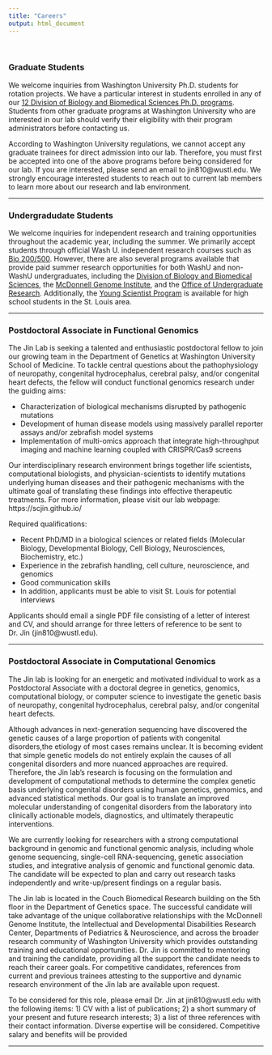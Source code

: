 ```yaml
---
title: "Careers"
output: html_document
---
```


<br>

### Graduate Students

We welcome inquiries from Washington University Ph.D. students for rotation projects. We have a particular interest in students enrolled in any of our [12 Division of Biology and Biomedical Sciences Ph.D. programs](https://dbbs.wustl.edu/). Students from other graduate programs at Washington University who are interested in our lab should verify their eligibility with their program administrators before contacting us.

According to Washington University regulations, we cannot accept any graduate trainees for direct admission into our lab. Therefore, you must first be accepted into one of the above programs before being considered for our lab. If you are interested, please send an email to jin810@wustl.edu. We strongly encourage interested students to reach out to current lab members to learn more about our research and lab environment.

-----

### Undergradudate Students

We welcome inquiries for independent research and training opportunities throughout the academic year, including the summer. We primarily accept students through official Wash U. independent research courses such as [Bio 200/500](https://sites.wustl.edu/bio200500independentresearch/). However, there are also several programs available that provide paid summer research opportunities for both WashU and non-WashU undergraduates, including the [Division of Biology and Biomedical Sciences](https://dbbs.wustl.edu/admissions/summer-undergraduate-research-programs/), the [McDonnell Genome Institute](https://genome.wustl.edu/outreach/), and the [Office of Undergraduate Research](https://undergradresearch.wustl.edu/research-opportunities#anchor-group-10424). Additionally, the [Young Scientist Program](https://sites.wustl.edu/wustlysp/) is available for high school students in the St. Louis area.

-----

### Postdoctoral Associate in Functional Genomics

The Jin Lab is seeking a talented and enthusiastic postdoctoral fellow to join our growing team in the Department of Genetics at Washington University School of Medicine. To tackle central questions about the pathophysiology of neuropathy, congenital hydrocephalus, cerebral palsy, and/or congenital heart defects, the fellow will conduct functional genomics research under the guiding aims:

* Characterization of biological mechanisms disrupted by pathogenic mutations
* Development of human disease models using massively parallel reporter assays and/or zebrafish model systems
* Implementation of multi-omics approach that integrate high-throughput imaging and machine learning coupled with CRISPR/Cas9 screens

Our interdisciplinary research environment brings together life scientists, computational biologists, and physician-scientists to identify mutations underlying human diseases and their pathogenic mechanisms with the ultimate goal of translating these findings into effective therapeutic treatments. For more information, please visit our lab webpage: https://scjin.github.io/

Required qualifications:

* Recent PhD/MD in a biological sciences or related fields (Molecular Biology, Developmental Biology, Cell Biology, Neurosciences, Biochemistry, etc.)
* Experience in the zebrafish handling, cell culture, neuroscience, and genomics
* Good communication skills
* In addition, applicants must be able to visit St. Louis for potential interviews

Applicants should email a single PDF file consisting of a letter of interest and CV, and should arrange for three letters of reference to be sent to Dr. Jin (jin810@wustl.edu).

-----

### Postdoctoral Associate in Computational Genomics

The Jin lab is looking for an energetic and motivated individual to work as a Postdoctoral Associate with a doctoral degree in genetics, genomics, computational biology, or computer science to investigate the genetic basis of neuropathy, congenital hydrocephalus, cerebral palsy, and/or congenital heart defects.

Although advances in next-generation sequencing have discovered the genetic causes of a large proportion of patients with congenital disorders,the etiology of most cases remains unclear. It is becoming evident that simple genetic models do not entirely explain the causes of all congenital disorders and more nuanced approaches are required. Therefore, the Jin lab's research is focusing on the formulation and development of computational methods to determine the complex genetic basis underlying congenital disorders using human genetics, genomics, and advanced statistical methods. Our goal is to translate an improved molecular understanding of congenital disorders from the laboratory into clinically actionable models, diagnostics, and ultimately therapeutic interventions.

We are currently looking for researchers with a strong computational background in genomic and functional genomic analysis, including whole genome sequencing, single-cell RNA-sequencing, genetic association studies, and integrative analysis of genomic and functional genomic data. The candidate will be expected to plan and carry out research tasks independently and write-up/present findings on a regular basis.

The Jin lab is located in the Couch Biomedical Research building on the 5th floor in the Department of Genetics space. The successful candidate will take advantage of the unique collaborative relationships with the McDonnell Genome Institute, the Intellectual and Developmental Disabilities Research Center, Departments of Pediatrics & Neuroscience, and across the broader research community of Washington University which provides outstanding training and educational opportunities. Dr. Jin is committed to mentoring and training the candidate, providing all the support the candidate needs to reach their career goals. For competitive candidates, references from current and previous trainees attesting to the supportive and dynamic research environment of the Jin lab are available upon request.

To be considered for this role, please email Dr. Jin at jin810@wustl.edu with the following items: 1) CV with a list of publications; 2) a short summary of your present and future research interests; 3) a list of three references with their contact information. Diverse expertise will be considered. Competitive salary and benefits will be provided

-----

